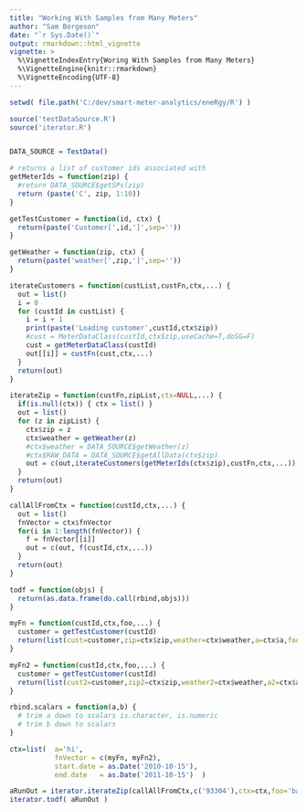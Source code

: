 ```yaml
---
title: "Working With Samples from Many Meters"
author: "Sam Borgeson"
date: "`r Sys.Date()`"
output: rmarkdown::html_vignette
vignette: >
  %\VignetteIndexEntry{Woring With Samples from Many Meters}
  %\VignetteEngine{knitr::rmarkdown}
  %\VignetteEncoding{UTF-8}
---
```


```r
setwd( file.path('C:/dev/smart-meter-analytics/eneRgy/R') )

source('testDataSource.R')
source('iterator.R')


DATA_SOURCE = TestData()

# returns a list of customer ids associated with
getMeterIds = function(zip) {
  #return DATA_SOURCE$getSPs(zip)
  return (paste('C', zip, 1:10))
}

getTestCustomer = function(id, ctx) {
  return(paste('Customer[',id,']',sep=''))
}

getWeather = function(zip, ctx) {
  return(paste('weather[',zip,']',sep=''))
}

iterateCustomers = function(custList,custFn,ctx,...) {
  out = list()
  i = 0
  for (custId in custList) {
    i = i + 1
    print(paste('Loading customer',custId,ctx$zip))
    #cust = MeterDataClass(custId,ctx$zip,useCache=T,doSG=F)
    cust = getMeterDataClass(custId)
    out[[i]] = custFn(cust,ctx,...)
  }
  return(out)
}

iterateZip = function(custFn,zipList,ctx=NULL,...) {
  if(is.null(ctx)) { ctx = list() }
  out = list()
  for (z in zipList) {
    ctx$zip = z
    ctx$weather = getWeather(z)
    #ctx$weather = DATA_SOURCE$getWeather(z)
    #ctx$RAW_DATA = DATA_SOURCE$getAllData(ctx$zip)
    out = c(out,iterateCustomers(getMeterIds(ctx$zip),custFn,ctx,...))
  }
  return(out)
}

callAllFromCtx = function(custId,ctx,...) {
  out = list()
  fnVector = ctx$fnVector
  for(i in 1:length(fnVector)) {
    f = fnVector[[i]]
    out = c(out, f(custId,ctx,...))
  }
  return(out)
}

todf = function(objs) {
  return(as.data.frame(do.call(rbind,objs)))
}

myFn = function(custId,ctx,foo,...) {
  customer = getTestCustomer(custId)
  return(list(cust=customer,zip=ctx$zip,weather=ctx$weather,a=ctx$a,foo=foo))
}

myFn2 = function(custId,ctx,foo,...) {
  customer = getTestCustomer(custId)
  return(list(cust2=customer,zip2=ctx$zip,weather2=ctx$weather,a2=ctx$a,foo2=foo))
}

rbind.scalars = function(a,b) {
  # trim a down to scalars is.character, is.numeric
  # trim b down to scalars
}

ctx=list(  a='hi',
           fnVector = c(myFn, myFn2),
           start.date = as.Date('2010-10-15'),
           end.date   = as.Date('2011-10-15')  )

aRunOut = iterator.iterateZip(callAllFromCtx,c('93304'),ctx=ctx,foo='bam!')
iterator.todf( aRunOut )


```
